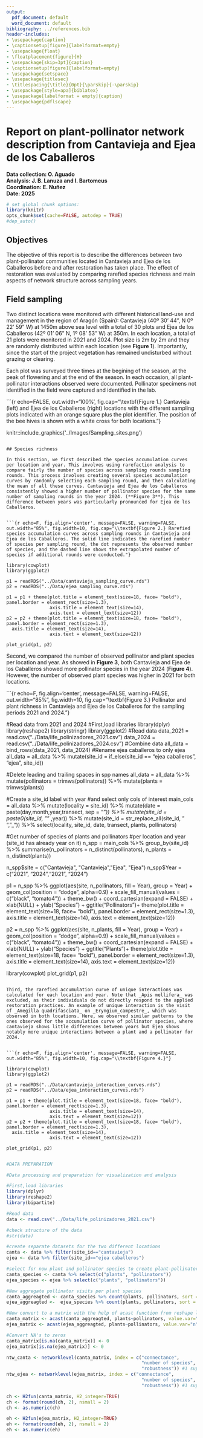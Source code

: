 ```yaml
---
output:
  pdf_document: default
  word_document: default
bibliography: ../references.bib
header-includes:
- \usepackage{caption}
- \captionsetup[figure]{labelformat=empty}
- \usepackage{float}
- \floatplacement{figure}{H}
- \usepackage[skip=3pt]{caption}
- \captionsetup[figure]{labelformat=empty}
- \usepackage{setspace}
- \usepackage{titlesec}
- \titlespacing{\title}{0pt}{\parskip}{-\parskip}
- \usepackage[style=apa]{biblatex}
- \usepackage[labelformat = empty]{caption}
- \usepackage{pdflscape}
---
```


# Report on plant-pollinator network description from Cantavieja and Ejea de los Caballeros

**Data collection: O. Aguado**  
**Analysis: J. B. Lanuza and I. Bartomeus**  
**Coordination: E. Nuñez**  
**Date: 2025**  


```r
# set global chunk options: 
library(knitr)
opts_chunk$set(cache=FALSE, autodep = TRUE)
#dep_auto()

```

## Objectives

The objective of this report is to describe the differences between two plant-pollinator communities located in Cantavieja and Ejea de los Caballeros before and after restoration has taken place. The effect of restoration was evaluated by comparing rarefied species richness and main aspects of network structure across sampling years.

## Field sampling

Two distinct locations were monitored with different historical land-use and management in the region of Aragón (Spain): Cantavieja (40º 30' 44", N 0º 22' 59" W) at 1450m above sea level with a total of 30 plots and Ejea de los Caballeros (42º 01' 06" N, 1º 08' 53" W) at 350m. In each location, a total of 21 plots were monitored in 2021 and 2024. Plot size is 2m by 2m and they are randomly distributed within each location (see **Figure 1**). Importantly, since the start of the project vegetation has remained undisturbed without grazing or clearing. 

Each plot was surveyed three times at the begining of the season, at the peak of flowering and at the end of the season. In each occasion, all plant-pollinator interactions observed were documented. Pollinator specimens not identified in the field were captured and identified in the lab.


```{r echo=FALSE, out.width='100%', fig.cap="\\textbf{Figure 1.} Cantavieja (left) and Ejea de los Caballeros (right) locations with the different sampling plots indicated with an orange square plus the plot identifier. The position of the bee hives is shown with a white cross for both locations."}

knitr::include_graphics('../Images/Sampling_sites.png')
```

## Species richness

In this section, we first described the species accumulation curves per location and year. This involves using rarefaction analysis to compare fairly the number of species across sampling rounds sampling rounds. This process involves creating several species accumulation curves by randomly selecting each sampling round, and then calculating the mean of all these curves. Cantavieja and Ejea de los Caballeros consistently showed a higher number of pollinator species for the same number of sampling rounds in the year 2024. (**Figure 3**). This difference between years was particularly pronounced for Ejea de los Caballeros.


```{r echo=F, fig.align='center', message=FALSE, warning=FALSE, out.width="85%", fig.width=10, fig.cap="\\textbf{Figure 2.} Rarefied species accumulation curves across sampling rounds in Cantavieja and Ejea de los Caballeros. The solid line indicates the rarefied number of species per sampling round, the dot represents the observed number of species, and the dashed line shows the extrapolated number of species if additional rounds were conducted."}

library(cowplot)
library(ggplot2)

p1 = readRDS("../Data/cantavieja_sampling_curve.rds")
p2 = readRDS("../Data/ejea_sampling_curve.rds")

p1 = p1 + theme(plot.title = element_text(size=18, face= "bold"), panel.border = element_rect(size=1.3),
                axis.title = element_text(size=14),
                axis.text = element_text(size=12))
p2 = p2 + theme(plot.title = element_text(size=18, face= "bold"), panel.border = element_rect(size=1.3),
  axis.title = element_text(size=14),
                axis.text = element_text(size=12))

plot_grid(p1, p2)

```


Second, we compared the number of observed pollinator and plant species per location and year. As showed in **Figure 3**, both Cantavieja and Ejea de los Caballeros showed more pollinator species in the year 2024 (**Figure 4**). However, the number of observed plant species was higher in 2021 for both locations. 

```{r echo=F, fig.align='center', message=FALSE, warning=FALSE, out.width="85%", fig.width=10, fig.cap="\\textbf{Figure 3.} Pollinator and plant richness in Cantavieja and Ejea de los Caballeros for the sampling periods 2021 and 2024."}

#Read data from 2021 and 2024
#First,load libraries
library(dplyr)
library(reshape2)
library(stringr)
library(ggplot2)
#Read data
data_2021 = read.csv("../Data/life_polinizadores_2021.csv")
data_2024 = read.csv("../Data/life_polinizadores_2024.csv")
#Combine data
all_data = bind_rows(data_2021, data_2024)
#Rename ejea caballeros to only ejea
all_data = all_data %>%
mutate(site_id = if_else(site_id == "ejea caballeros",
                "ejea", site_id))

#Delete leading and trailing spaces in spp names
all_data = all_data %>%
mutate(pollinators = trimws(pollinators)) %>%
mutate(plants = trimws(plants))

#Create a site_id label with year
#and select only cols of interest
main_cols = all_data %>%
mutate(locality = site_id) %>%
mutate(date = paste(day,month,year,transect, sep = "_")) %>%
mutate(site_id = paste0(site_id, "_" ,year)) %>%
mutate(site_id = str_replace_all(site_id, " ", "_")) %>%
select(locality, site_id, date, transect,  plants, pollinators)

#Get number of species of plants and pollinators
#per location and year (site_id has already year on it)
n_spp = main_cols %>%
group_by(site_id) %>%
summarise(n_pollinators = n_distinct(pollinators),
          n_plants = n_distinct(plants))

n_spp$site = c("Cantavieja", "Cantavieja","Ejea", "Ejea")
n_spp$Year = c("2021", "2024","2021", "2024")

p1 = n_spp %>%
ggplot(aes(site, n_pollinators, fill = Year), group = Year) +
geom_col(position = "dodge", alpha=0.9) +
scale_fill_manual(values = c("black", "tomato4")) +
theme_bw() +
coord_cartesian(expand = FALSE) +
xlab(NULL) +
ylab("Species") +
ggtitle("Pollinators")+ theme(plot.title = element_text(size=18, face= "bold"), panel.border = element_rect(size=1.3),
                axis.title = element_text(size=14),
                axis.text = element_text(size=12))


p2 = n_spp %>%
ggplot(aes(site, n_plants, fill = Year), group = Year) +
geom_col(position = "dodge", alpha=0.9) +
scale_fill_manual(values = c("black", "tomato4")) +
theme_bw() +
coord_cartesian(expand = FALSE) +
xlab(NULL) +
ylab("Species") +
ggtitle("Plants")+ theme(plot.title = element_text(size=18, face= "bold"), panel.border = element_rect(size=1.3),
                axis.title = element_text(size=14),
                axis.text = element_text(size=12))

library(cowplot)
plot_grid(p1, p2)



```

Third, the rarefied accumulation curve of unique interactions was calculated for each location and year. Note that _Apis mellifera_ was excluded, as their individuals do not directly respond to the applied restoration practices. An example of unique interaction is the visit of _Amegilla quadrifasciata_ on _Eryngium_campestre_, which was observed in both locations. Here, we observed similar patterns to the ones observed for the accumulation curve of pollinator species, where cantavieja shows little differences between years but Ejea shows notably more unique interactions between a plant and a pollinator for 2024.


```{r echo=F, fig.align='center', message=FALSE, warning=FALSE, out.width="85%", fig.width=10, fig.cap="\\textbf{Figure 4.}"}

library(cowplot)
library(ggplot2)

p1 = readRDS("../Data/cantavieja_interaction_curves.rds")
p2 = readRDS("../Data/ejea_interaction_curves.rds")

p1 = p1 + theme(plot.title = element_text(size=18, face= "bold"), panel.border = element_rect(size=1.3),
                axis.title = element_text(size=14),
                axis.text = element_text(size=12))
p2 = p2 + theme(plot.title = element_text(size=18, face= "bold"), panel.border = element_rect(size=1.3),
  axis.title = element_text(size=14),
                axis.text = element_text(size=12))

plot_grid(p1, p2)


```



```r

#DATA PREPARATION

#Data processing and preparation for visualization and analysis

#First,load libraries
library(dplyr)
library(reshape2)
library(bipartite)

#Read data
data <- read.csv("../Data/life_polinizadores_2021.csv")

#check structure of the data
#str(data)

#create separate datasets for the two different locations
canta <- data %>% filter(site_id=="cantavieja")
ejea <- data %>% filter(site_id=="ejea caballeros")

#select for now plant and pollinator species to create plant-pollinator networks from transects
canta_species <- canta %>% select(c("plants", "pollinators"))
ejea_species <- ejea %>% select(c("plants", "pollinators"))

#Now aggregate pollinator visits per plant species
canta_aggreagted <- canta_species %>% count(plants, pollinators, sort = TRUE)
ejea_aggreagted <-  ejea_species %>% count(plants, pollinators, sort = TRUE)

#Now convert to a matrix with the help of acast function from reshape library
canta_matrix <- acast(canta_aggreagted, plants~pollinators, value.var="n")
ejea_matrix <- acast(ejea_aggreagted, plants~pollinators, value.var="n")

#Convert NA's to zeros
canta_matrix[is.na(canta_matrix)] <- 0
ejea_matrix[is.na(ejea_matrix)] <- 0

ntw_canta <- networklevel(canta_matrix, index = c("connectance", 
                                                  "number of species",
                                                  "robustness")) #1 super robust.
ntw_ejea <- networklevel(ejea_matrix, index = c("connectance", 
                                                  "number of species",
                                                  "robustness")) #1 super robust.

ch <- H2fun(canta_matrix, H2_integer=TRUE)
ch <- format(round(ch, 2), nsmall = 2)
ch <- as.numeric(ch) 

eh <- H2fun(ejea_matrix, H2_integer=TRUE)
eh <- format(round(eh, 2), nsmall = 2)
eh <- as.numeric(eh) 
```

\newpage

